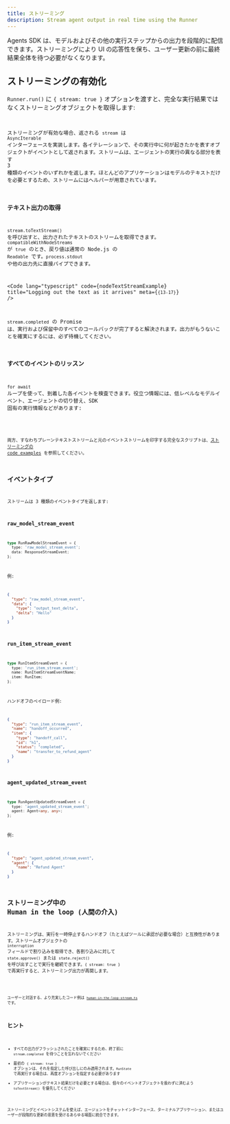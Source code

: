 ```yaml
---
title: ストリーミング
description: Stream agent output in real time using the Runner
---
```



Agents SDK は、モデルおよびその他の実行ステップからの出力を段階的に配信できます。ストリーミングにより UI の応答性を保ち、ユーザー更新の前に最終結果全体を待つ必要がなくなります。

## ストリーミングの有効化

`Runner.run()` に `{ stream: true }` オプションを渡すと、完全な実行結果ではなくストリーミングオブジェクトを取得します:

<Code
  lang="typescript"
  code={basicStreamingExample}
  title="Enabling streaming"
/>

ストリーミングが有効な場合、返される `stream` は `AsyncIterable` インターフェースを実装します。各イテレーションで、その実行中に何が起きたかを表すオブジェクトがイベントとして返されます。ストリームは、エージェントの実行の異なる部分を表す 3 種類のイベントのいずれかを返します。ほとんどのアプリケーションはモデルのテキストだけを必要とするため、ストリームにはヘルパーが用意されています。

### テキスト出力の取得

`stream.toTextStream()` を呼び出すと、出力されたテキストのストリームを取得できます。`compatibleWithNodeStreams` が `true` のとき、戻り値は通常の Node.js の `Readable` です。`process.stdout` や他の出力先に直接パイプできます。

<Code
  lang="typescript"
  code={nodeTextStreamExample}
  title="Logging out the text as it arrives"
  meta={`{13-17}`}
/>

`stream.completed` の Promise は、実行および保留中のすべてのコールバックが完了すると解決されます。出力がもうないことを確実にするには、必ず待機してください。

### すべてのイベントのリッスン

`for await` ループを使って、到着した各イベントを検査できます。役立つ情報には、低レベルなモデルイベント、エージェントの切り替え、SDK 固有の実行情報などがあります:

<Code
  lang="typescript"
  code={handleAllEventsExample}
  title="Listening to all events"
/>

両方、すなわちプレーンテキストストリームと元のイベントストリームを印字する完全なスクリプトは、[ストリーミングの code examples](https://github.com/openai/openai-agents-js/tree/main/examples/agent-patterns/streamed.ts) を参照してください。

## イベントタイプ

ストリームは 3 種類のイベントタイプを返します:

### raw_model_stream_event

```ts
type RunRawModelStreamEvent = {
  type: 'raw_model_stream_event';
  data: ResponseStreamEvent;
};
```

例:

```json
{
  "type": "raw_model_stream_event",
  "data": {
    "type": "output_text_delta",
    "delta": "Hello"
  }
}
```

### run_item_stream_event

```ts
type RunItemStreamEvent = {
  type: 'run_item_stream_event';
  name: RunItemStreamEventName;
  item: RunItem;
};
```

ハンドオフのペイロード例:

```json
{
  "type": "run_item_stream_event",
  "name": "handoff_occurred",
  "item": {
    "type": "handoff_call",
    "id": "h1",
    "status": "completed",
    "name": "transfer_to_refund_agent"
  }
}
```

### agent_updated_stream_event

```ts
type RunAgentUpdatedStreamEvent = {
  type: 'agent_updated_stream_event';
  agent: Agent<any, any>;
};
```

例:

```json
{
  "type": "agent_updated_stream_event",
  "agent": {
    "name": "Refund Agent"
  }
}
```

## ストリーミング中の Human in the loop (人間の介入)

ストリーミングは、実行を一時停止するハンドオフ（たとえばツールに承認が必要な場合）と互換性があります。ストリームオブジェクトの `interruption` フィールドで割り込みを取得でき、各割り込みに対して `state.approve()` または `state.reject()` を呼び出すことで実行を継続できます。`{ stream: true }` で再実行すると、ストリーミング出力が再開します。

<Code
  lang="typescript"
  code={streamedHITLExample}
  title="Handling human approval while streaming"
/>

ユーザーと対話する、より充実したコード例は
[`human-in-the-loop-stream.ts`](https://github.com/openai/openai-agents-js/tree/main/examples/agent-patterns/human-in-the-loop-stream.ts) です。

## ヒント

- すべての出力がフラッシュされたことを確実にするため、終了前に `stream.completed` を待つことを忘れないでください
- 最初の `{ stream: true }` オプションは、それを指定した呼び出しにのみ適用されます。`RunState` で再実行する場合は、再度オプションを指定する必要があります
- アプリケーションがテキスト結果だけを必要とする場合は、個々のイベントオブジェクトを扱わずに済むよう `toTextStream()` を優先してください

ストリーミングとイベントシステムを使えば、エージェントをチャットインターフェース、ターミナルアプリケーション、またはユーザーが段階的な更新の恩恵を受けるあらゆる場面に統合できます。

